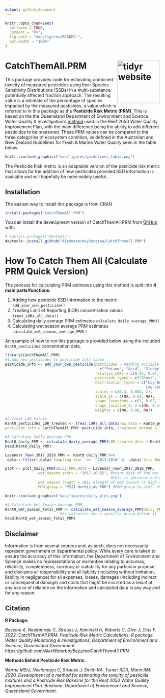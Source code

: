 ```yaml
---
output: github_document
---
```


<!-- README.md is generated from README.Rmd. Please edit that file -->

```r
knitr::opts_chunk$set(
  collapse = TRUE,
  comment = "#>",
  fig.path = "man/figures/README-",
  out.width = "100%"
)
```

# CatchThemAll.PRM <img src="man/figures/hex.png" align="right" height="138" alt="tidyr website" /></a>

<!-- badges: start -->
<!-- badges: end -->

This package provides code for estimating combined toxicity of measured pesticides using their Species Sensitivity Distributions (SSDs) in a multi-substance potentially affected fraction approach. The resulting value is a estimate of the percentage of species impacted by the measured pesticides, a value which is referred to in this package as the **Pesticide Risk Metric (PRM)**. This is based on the the Queensland Department of Environment and Science Water Quality & Investigation's [method](https://www.publications.qld.gov.au/dataset/method-development-pesticide-risk-metric-baseline-condition-of-waterways-to-gbr/resource/c65858f9-d7ba-4aef-aa4f-e148f950220f) used in the Reef 2050 Water Quality Improvement Plan, with the main difference being the ability to add different pesticides to be measured. These PRM values can be compared to the three categories of ecosystem condition, as defined in the Australian and New Zealand Guidelines for Fresh & Marine Water Quality seen in the table below.

```r
knitr::include_graphics("man/figures/guidelines_table.png")
```

The Pesticide Risk metric is an adaptable version of the pesticide risk metric that allows for the addition of new pesticides provided SSD information is available and will hopefully be more widely useful.

## Installation

The easiest way to install this package is from CRAN

``` r
install.packages("CatchThemAll.PRM")
```

You can install the development version of CatchThemAll.PRM from [GitHub](https://github.com/) with:

``` r
# install.packages("devtools")
devtools::install_github("AlexWaterboyBezzina/CatchThemAll.PRM")
```
# How To Catch Them All (Calculate PRM Quick Version)

The process for calculating PRM estimates using this method is split into **4 main parts/functions:**

1. Adding new pesticide SSD information to the metric `add_your_own_pesticide()`
2. Treating Limit of Reporting (LOR) concentration values `treat_LORs_all_data()`
3. Calculating daily average PRM estimates `calculate_daily_average_PRM()`
4. Calculating wet season average PRM estimates `calculate_wet_season_average_PRM()`

An example of how to run this package is provided below using the included `Kant0_pesticides` concentration data.

```r
library(CatchThemAll.PRM)
#1.Add new pesticides to pesticide_info table
pesticide_info <- add_your_own_pesticide(pesticides = #adding multiple new pesticides
                                           c("Poison", "Acid", "Sludge"),
                                         relative_LORs = c(0.03, 0.01, 0.5), 
                                         pesticide_types = c("Ghost", "Bug", "Poison"),
                                         distribution_types = c("Log-Normal", "Log-Logistic
                                                                Log-Logistic", "Burr Type III"),
                                         scales = c(0.3, 0.002, 2),
                                         scale_2s = c(NA, 0.04, NA), 
                                         shape_locations = c(1, 0.07, 3),
                                         shape_location_2s = c(NA, 0.14, 2.3),
                                         weights = c(NA, 0.08, NA))

#2.Treat LOR Values
Kant0_pesticides_LOR_treated <- treat_LORs_all_data(raw_data = Kant0_pesticides,
pesticide_info = CatchThemAll.PRM::pesticide_info, treatment_method = "WQI")

#3.Calculate Daily Average PRM
Kant0_daily_PRM <- calculate_daily_average_PRM(LOR_treated_data = Kant0_pesticides_LOR_treated)
head(Kant0_daily_PRM)

Lavendar_Town_2017_2018_PRM <- Kant0_daily_PRM %>%
 dplyr::filter(.data$`Sampling Year` ==  "2017-2018" &  .data$`Site Name` == "Lavendar Town")

plot <- plot_daily_PRM(daily_PRM_data = Lavendar_Town_2017_2018_PRM,
               wet_season_start = "2017-10-02", #start date of the wet season or high risk window
                                                #this is optional and can be removed with = NULL
               wet_season_length = 182, #length of wet season or high risk window
               PRM_group = "PSII Herbicide PRM") #PRM group to plot, for all PRM = "Total PRM
```

```r
knitr::include_graphics("man/figures/daily_plot.png")
```

```r
#4.Calculate Wet Season Average PRM
Kant0_wet_season_Total_PRM <- calculate_wet_season_average_PRM(daily_PRM_data = Kant0_daily_PRM, PRM_group = "Total PRM") #this calculates the wet season average PRM for all pesticide groups
                         #to calculate for a specific group define it in "PRM_group ="
head(Kant0_wet_season_Total_PRM)

```


## Disclaimer

Information is from several sources and, as such, does not necessarily represent government or departmental policy. While every care is taken to ensure the accuracy of this information, the Department of Environment and Science makes no representations or warranties relating to  accuracy, reliability, completeness, currency or suitability for any particular purpose and disclaims all responsibility and all liability (including without limitation, liability in negligence) for all expenses, losses, damages (including indirect or consequential damage) and costs that might be incurred as a result of any use or of reliance on the information and calculated data in any way and for any reason.

## Citation

**R Package:**

*Bezzina A, Neelamraju C, Strauss J, Kaminski H, Roberts C, Glen J, Dias F. 2022. CatchThemAll.PRM: Pesticide Risk Metric Calculations. R package. Water Quality Monitoring & Investigations, Department of Environment and Science, Queensland Government. https://github.com/AlexWaterboyBezzina/CatchThemAll.PRM*

**Methods Behind Pesticide Risk Metric:**

*Warne MStJ, Neelamraju C, Strauss J, Smith RA, Turner RDR, Mann RM. 2020. Development of a method for estimating the toxicity of pesticide mixtures and a Pesticide Risk Baseline for the Reef 2050 Water Quality Improvement Plan. Brisbane: Department of Environment and Science, Queensland Government.*
